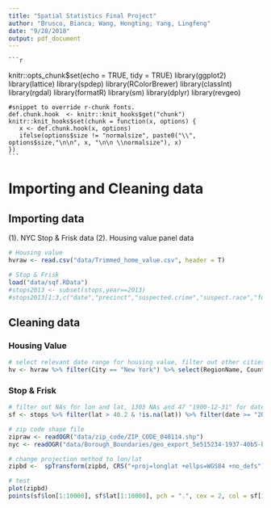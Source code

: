 ```yaml
---
title: "Spatial Statistics Final Project"
author: "Brusco, Bianca; Wang, Hongting; Yang, Lingfeng"
date: "9/28/2018"
output: pdf_document
---
```


    ```r
knitr::opts_chunk$set(echo = TRUE, tidy = TRUE)
    library(ggplot2)
    library(lattice)
    library(spdep)
    library(RColorBrewer)
    library(classInt)
    library(rgdal)
    library(formatR)
    library(sm)
    library(dplyr)
    library(revgeo)
    
    #snippet to override r-chunk fonts.
    def.chunk.hook  <- knitr::knit_hooks$get("chunk")
    knitr::knit_hooks$set(chunk = function(x, options) {
       x <- def.chunk.hook(x, options)
       ifelse(options$size != "normalsize", paste0("\\", options$size,"\n\n", x, "\n\n \\normalsize"), x)
    })
    ```

# Importing and Cleaning data
## Importing data
(1). NYC Stop & Frisk data
(2). Housing value panel data
```r
# Housing value
hvraw <- read.csv("data/Trimmed_home_value.csv", header = T)

# Stop & Frisk
load("data/sqf.RData")
#stops2013 <- subset(stops,year==2013)
#stops2013[1:3,c("date","precinct","suspected.crime","suspect.race","found.weapon")]

```

## Cleaning data
### Housing Value
```r
# select relevant date range for housing value, filter out other cities
hv <- hvraw %>% filter(City == "New York") %>% select(RegionName, CountyName, X2005.12:X2014.01) %>% arrange(RegionName)
```

### Stop & Frisk
```r
# filter out NAs for lon and lat, 1303 NAs and 47 "1900-12-31" for date, then select columns of interest, sorted in chronological order
sf <- stops %>% filter(lat > 40.2 & !is.na(lat)) %>% filter(date >= "2006-01-01" & date <= "2013-12-31") %>% select(year, date, time, precinct, suspected.crime, frisked, suspect.race, found.weapon, lat, lon) %>% arrange(date, time)
```


```r
# zip code shape file
zipraw <- readOGR("data/zip_code/ZIP_CODE_040114.shp")
nyc <- readOGR("data/Borough_Boundaries/geo_export_5e515234-1937-40b5-b942-1ef10ea3ea45.shp")

# change projection method to lon/lat
zipbd <-  spTransform(zipbd, CRS("+proj=longlat +ellps=WGS84 +no_defs"))

# test
plot(zipbd)
points(sf$lon[1:10000], sf$lat[1:10000], pch = ".", cex = 2, col = sf[1:10000, ]$suspect.race)
```



